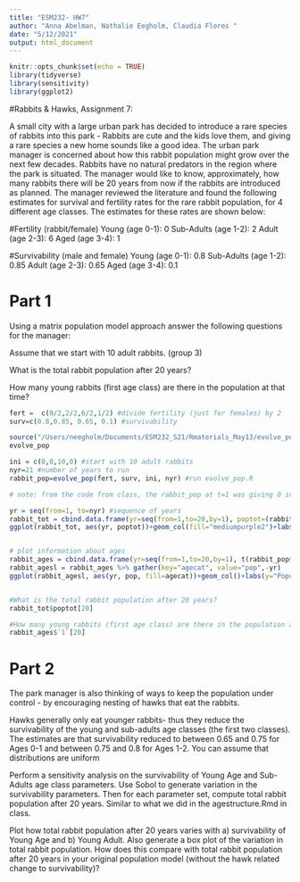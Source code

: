 ```yaml
---
title: "ESM232- HW7"
author: "Anna Abelman, Nathalie Eegholm, Claudia Flores "
date: "5/12/2021"
output: html_document
---
```


```r
knitr::opts_chunk$set(echo = TRUE)
library(tidyverse)
library(sensitivity)
library(ggplot2)
```

#Rabbits & Hawks, Assignment 7:

A small city with a large urban park has decided to introduce a rare species of rabbits into this park - Rabbits are cute and the kids love them, and giving a rare species a new home sounds like a good idea. The urban park manager is concerned about how this rabbit population might grow over the next few decades. Rabbits have no natural predators in the region where the park is situated. The manager would like to know, approximately, how many rabbits there will be 20 years from now if the rabbits are introduced as planned. The manager reviewed the literature and found the following estimates for survival and fertility rates for the rare rabbit population, for 4 different age classes. The estimates for these rates are shown below:

#Fertility (rabbit/female)
Young (age 0-1): 0
Sub-Adults (age 1-2): 2
Adult (age 2-3): 6
Aged (age 3-4): 1

#Survivability (male and female)
Young (age 0-1): 0.8
Sub-Adults (age 1-2): 0.85
Adult (age 2-3): 0.65
Aged (age 3-4): 0.1


# Part 1
Using a matrix population model approach answer the following questions for the manager:

Assume that we start with 10 adult rabbits. (group 3)

What is the total rabbit population after 20 years?

How many young rabbits (first age class) are there in the population at that time?


```r

fert =  c(0/2,2/2,6/2,1/2) #divide fertility (just for females) by 2
surv=c(0.8,0.85, 0.65, 0.1) #survivability 

source("/Users/neegholm/Documents/ESM232_S21/Rmaterials_May13/evolve_pop.R")
evolve_pop

ini = c(0,0,10,0) #start with 10 adult rabbits
nyr=21 #number of years to run 
rabbit_pop=evolve_pop(fert, surv, ini, nyr) #run evolve_pop.R

# note: from the code from class, the rabbit_pop at t=1 was giving 0 instead of 10, so I had to account for this in lines 57 and 62 when creating the dataframes

yr = seq(from=1, to=nyr) #sequence of years
rabbit_tot = cbind.data.frame(yr=seq(from=1,to=20,by=1), poptot=(rabbit_pop$poptot[2:21]))
ggplot(rabbit_tot, aes(yr, poptot))+geom_col(fill="mediumpurple2")+labs(y="Total Rabbit Population", x="Year")


# plot information about ages
rabbit_ages = cbind.data.frame(yr=seq(from=1,to=20,by=1), t(rabbit_pop$popbyage[,1:20]))
rabbit_agesl = rabbit_ages %>% gather(key="agecat", value="pop",-yr)
ggplot(rabbit_agesl, aes(yr, pop, fill=agecat))+geom_col()+labs(y="Population", fill="Age Group")


#What is the total rabbit population after 20 years?
rabbit_tot$poptot[20]

#How many young rabbits (first age class) are there in the population at that time?
rabbit_ages$`1`[20]
```


# Part 2
The park manager is also thinking of ways to keep the population under control - by encouraging nesting of hawks that eat the rabbits. 

Hawks generally only eat  younger rabbits- thus they reduce the survivability of the young and sub-adults age classes (the first two classes).  The estimates are that survivability reduced to between 0.65 and 0.75 for Ages 0-1 and between 0.75 and 0.8 for Ages 1-2. You can assume that distributions are uniform

Perform a sensitivity analysis on the survivability of Young Age and Sub-Adults age class parameters.  Use Sobol to generate variation in the survivability parameters. Then for each parameter set, compute total rabbit population after 20 years. Similar to what we did in the agestructure.Rmd in class. 

Plot how total rabbit population after 20 years varies with a) survivability of Young Age and b) Young Adult.  Also generate a box plot of the variation in total rabbit population.  How does this compare with total rabbit population after 20 years in your original population model (without the hawk related change to survivability)?



```r






```



